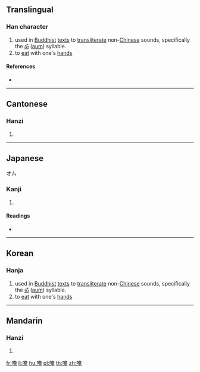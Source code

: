==Translingual==

===Han character===
{{Han char|rn=30|rad=口|as=08|sn=11|four=64016|canj=RKLU|ids=⿰口奄}}

# used in [[Buddhist]] [[text]]s to [[transliterate]] non-[[Chinese]] sounds, specifically the [[ॐ]] ([[aum]]) syllable.
# to [[eat]] with one's [[hand]]s

====References====
* {{Han ref|kx=0193.270|dkj=03770|dj=0414.060|hdz=10638.140|uh=5535|ud=21813|bh=D47B|bd=54395}}

----

==Cantonese==

===Hanzi===
{{yue-hanzi|jyut=[[am2]]|y=am2}}

# {{defn|lang=yue|sort=口08}}

----

==Japanese==
オム

===Kanji===
{{ja-kanji|grade=|rs=口08}}

# {{defn|lang=ja|sort=口08}}

====Readings====
* {{ja-readings|on=[[あん]] (an), [[おん]] (on)|kun=[[ふくむ]] (fukumu)}}

----

==Korean==

===Hanja===
{{ko-hanja|hangeul=[[암]], [[옴]]|rv=am, om|mr=am, om}}

# used in [[Buddhist]] [[text]]s to [[transliterate]] non-[[Chinese]] sounds, specifically the [[ॐ]] ([[aum]]) syllable.
# to [[eat]] with one's [[hand]]s

----

==Mandarin==

===Hanzi===
{{cmn-hanzi|pin=[[ǎn]] ([[an3]])|wg=an<sup>3</sup>}}

# {{defn|lang=cmn|sort=口08}}

[[fr:唵]]
[[li:唵]]
[[hu:唵]]
[[pl:唵]]
[[th:唵]]
[[zh:唵]]